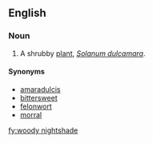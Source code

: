==English==
===Noun===
{{en-noun|head=[[woody]] [[nightshade]]}}

# {{context|herbalism}} A shrubby [[plant]], ''[[Solanum dulcamara]]''.

====Synonyms====
*[[amaradulcis]]
*[[bittersweet]]
*[[felonwort]]
*[[morral]]

[[fy:woody nightshade]]